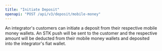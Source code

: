 ```yaml
---
title: "Initiate Deposit"
openapi: "POST /api/v3/deposit/mobile-money"
---
```


An integrator's customers can initiate a deposit from their respective mobile money wallets. An STK push will be sent to the customer and the respective amount will be deducted from their mobile money wallets and deposited into the integrator's fiat wallet.
